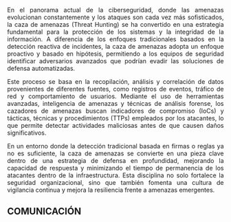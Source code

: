 ::: {style="text-align: justify;"}
En el panorama actual de la ciberseguridad, donde las amenazas evolucionan constantemente y los ataques son cada vez más sofisticados, la caza de amenazas (Threat Hunting) se ha convertido en una estrategia fundamental para la protección de los sistemas y la integridad de la información. A diferencia de los enfoques tradicionales basados en la detección reactiva de incidentes, la caza de amenazas adopta un enfoque proactivo y basado en hipótesis, permitiendo a los equipos de seguridad identificar adversarios avanzados que podrían evadir las soluciones de defensa automatizadas.

Este proceso se basa en la recopilación, análisis y correlación de datos provenientes de diferentes fuentes, como registros de eventos, tráfico de red y comportamiento de usuarios. Mediante el uso de herramientas avanzadas, inteligencia de amenazas y técnicas de análisis forense, los cazadores de amenazas buscan indicadores de compromiso (IoCs) y tácticas, técnicas y procedimientos (TTPs) empleados por los atacantes, lo que permite detectar actividades maliciosas antes de que causen daños significativos.

En un entorno donde la detección tradicional basada en firmas o reglas ya no es suficiente, la caza de amenazas se convierte en una pieza clave dentro de una estrategia de defensa en profundidad, mejorando la capacidad de respuesta y minimizando el tiempo de permanencia de los atacantes dentro de la infraestructura. Esta disciplina no solo fortalece la seguridad organizacional, sino que también fomenta una cultura de vigilancia continua y mejora la resiliencia frente a amenazas emergentes.
:::

## COMUNICACIÓN